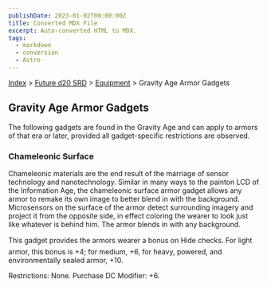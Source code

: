 ```yaml
---
publishDate: 2023-01-02T00:00:00Z
title: Converted MDX File
excerpt: Auto-converted HTML to MDX.
tags:
  - markdown
  - conversion
  - Astro
---
```


[Index](-index) > [Future d20 SRD](future-d20-srd-index) > [Equipment](future-d20-srd-equipment-index) > Gravity Age Armor Gadgets

## Gravity Age Armor Gadgets

The following gadgets are found in the Gravity Age and can apply to armors of that era or later, provided all gadget-specific restrictions are observed.

### Chameleonic Surface

Chameleonic materials are the end result of the marriage of sensor technology and nanotechnology. Similar in many ways to the painton LCD of the Information Age, the chameleonic surface armor gadget allows any armor to remake its own image to better blend in with the background. Microsensors on the surface of the armor detect surrounding imagery and project it from the opposite side, in effect coloring the wearer to look just like whatever is behind him. The armor blends in with any background.

This gadget provides the armors wearer a bonus on Hide checks. For light armor, this bonus is +4; for medium, +6, for heavy, powered, and environmentally sealed armor, +10.

Restrictions: None.
Purchase DC Modifier: +6.
